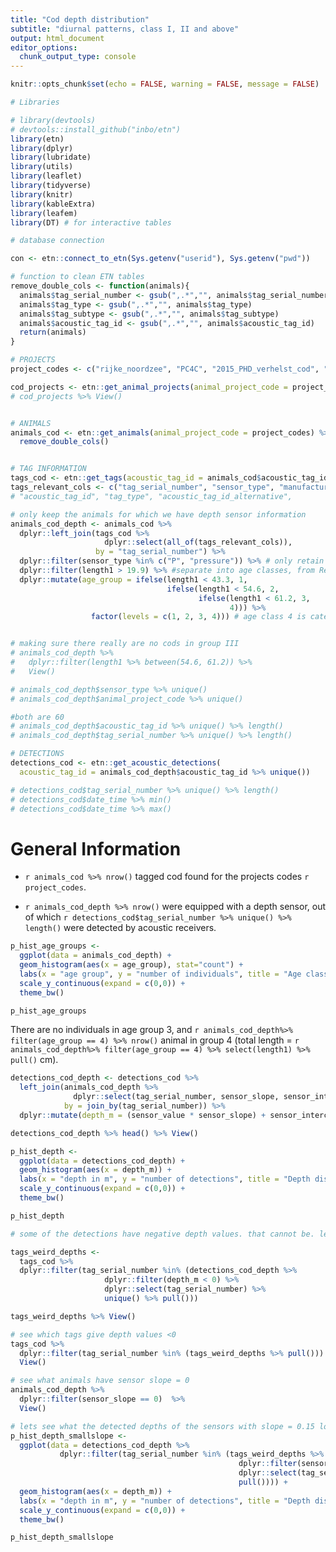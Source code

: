 ```yaml
---
title: "Cod depth distribution"
subtitle: "diurnal patterns, class I, II and above"
output: html_document
editor_options: 
  chunk_output_type: console
---
```



```r
knitr::opts_chunk$set(echo = FALSE, warning = FALSE, message = FALSE)

# Libraries 

# library(devtools)
# devtools::install_github("inbo/etn")
library(etn)
library(dplyr)
library(lubridate)
library(utils)
library(leaflet)
library(tidyverse)
library(knitr)
library(kableExtra)
library(leafem)
library(DT) # for interactive tables

# database connection

con <- etn::connect_to_etn(Sys.getenv("userid"), Sys.getenv("pwd"))

# function to clean ETN tables
remove_double_cols <- function(animals){
  animals$tag_serial_number <- gsub(",.*","", animals$tag_serial_number)
  animals$tag_type <- gsub(",.*","", animals$tag_type)
  animals$tag_subtype <- gsub(",.*","", animals$tag_subtype)
  animals$acoustic_tag_id <- gsub(",.*","", animals$acoustic_tag_id)
  return(animals)
}

```

```r

# PROJECTS
project_codes <- c("rijke_noordzee", "PC4C", "2015_PHD_verhelst_cod", "2010_PHD_Reubens", "codnoise")

cod_projects <- etn::get_animal_projects(animal_project_code = project_codes)
# cod_projects %>% View()


# ANIMALS
animals_cod <- etn::get_animals(animal_project_code = project_codes) %>%
  remove_double_cols()


# TAG INFORMATION
tags_cod <- etn::get_tags(acoustic_tag_id = animals_cod$acoustic_tag_id)
tags_relevant_cols <- c("tag_serial_number", "sensor_type", "manufacturer", "model", "frequency", "status", "battery_estimated_life", "activation_date", "battery_estimated_end_date", "sensor_slope", "sensor_intercept", "sensor_range", "sensor_unit", "sensor_transmit_ratio", "accelerometer_algorithm", "sensor_transmit_ratio", "owner_pi", "step1_min_delay", "step1_max_delay", "step1_duration", "step1_acceleration_duration")
# "acoustic_tag_id", "tag_type", "acoustic_tag_id_alternative",

# only keep the animals for which we have depth sensor information
animals_cod_depth <- animals_cod %>%
  dplyr::left_join(tags_cod %>% 
                     dplyr::select(all_of(tags_relevant_cols)),
                   by = "tag_serial_number") %>%
  dplyr::filter(sensor_type %in% c("P", "pressure")) %>% # only retain sensor types "P"/"pressure"
  dplyr::filter(length1 > 19.9) %>% #separate into age classes, from Reubens et al., 2013 (Mar. Env. Res.)
  dplyr::mutate(age_group = ifelse(length1 < 43.3, 1, 
                                   ifelse(length1 < 54.6, 2, 
                                          ifelse(length1 < 61.2, 3,
                                                 4))) %>%
                  factor(levels = c(1, 2, 3, 4))) # age class 4 is categorized as all cod longer than 61.2 cm


# making sure there really are no cods in group III
# animals_cod_depth %>% 
#   dplyr::filter(length1 %>% between(54.6, 61.2)) %>% 
#   View()

# animals_cod_depth$sensor_type %>% unique()
# animals_cod_depth$animal_project_code %>% unique()

#both are 60
# animals_cod_depth$acoustic_tag_id %>% unique() %>% length() 
# animals_cod_depth$tag_serial_number %>% unique() %>% length()

# DETECTIONS
detections_cod <- etn::get_acoustic_detections(
  acoustic_tag_id = animals_cod_depth$acoustic_tag_id %>% unique())

# detections_cod$tag_serial_number %>% unique() %>% length()
# detections_cod$date_time %>% min()
# detections_cod$date_time %>% max()

```

# General Information

* `r animals_cod %>% nrow()` tagged cod found for the projects codes `r project_codes`.

* `r animals_cod_depth %>% nrow()` were equipped with a depth sensor, out of which `r detections_cod$tag_serial_number %>% unique() %>% length()` were detected by acoustic receivers.

<!-- * `r animals_cod$acoustic_tag_id %>% unique() %>% length()` unique acoustic tag ids are in the cod data, and no NAs. To me that looks like some acoustic tag ids are double, just fyi. -->

```r
p_hist_age_groups <- 
  ggplot(data = animals_cod_depth) +
  geom_histogram(aes(x = age_group), stat="count") + 
  labs(x = "age group", y = "number of individuals", title = "Age class distribution") +
  scale_y_continuous(expand = c(0,0)) +
  theme_bw()

p_hist_age_groups
```
There are no individuals in age group 3, and `r animals_cod_depth%>% filter(age_group == 4) %>% nrow()` animal in group 4 (total length = `r animals_cod_depth%>% filter(age_group == 4) %>% select(length1) %>% pull()` cm).


```r

detections_cod_depth <- detections_cod %>%
  left_join(animals_cod_depth %>% 
              dplyr::select(tag_serial_number, sensor_slope, sensor_intercept),
            by = join_by(tag_serial_number)) %>%
  dplyr::mutate(depth_m = (sensor_value * sensor_slope) + sensor_intercept)

detections_cod_depth %>% head() %>% View()

p_hist_depth <- 
  ggplot(data = detections_cod_depth) +
  geom_histogram(aes(x = depth_m)) + 
  labs(x = "depth in m", y = "number of detections", title = "Depth distribution of detections") +
  scale_y_continuous(expand = c(0,0)) +
  theme_bw()

p_hist_depth

# some of the detections have negative depth values. that cannot be. let's investigate why that is

tags_weird_depths <- 
  tags_cod %>%
  dplyr::filter(tag_serial_number %in% (detections_cod_depth %>% 
                     dplyr::filter(depth_m < 0) %>%
                     dplyr::select(tag_serial_number) %>% 
                     unique() %>% pull()))

tags_weird_depths %>% View()

# see which tags give depth values <0
tags_cod %>% 
  dplyr::filter(tag_serial_number %in% (tags_weird_depths %>% pull())) %>%
  View()

# see what animals have sensor slope = 0
animals_cod_depth %>% 
  dplyr::filter(sensor_slope == 0)  %>%
  View()

# lets see what the detected depths of the sensors with slope = 0.15 look like
p_hist_depth_smallslope <- 
  ggplot(data = detections_cod_depth %>%
           dplyr::filter(tag_serial_number %in% (tags_weird_depths %>% 
                                                   dplyr::filter(sensor_slope != 0) %>% 
                                                   dplyr::select(tag_serial_number) %>% 
                                                   pull()))) +
  geom_histogram(aes(x = depth_m)) + 
  labs(x = "depth in m", y = "number of detections", title = "Depth distribution of detections") +
  scale_y_continuous(expand = c(0,0)) +
  theme_bw()

p_hist_depth_smallslope

```

